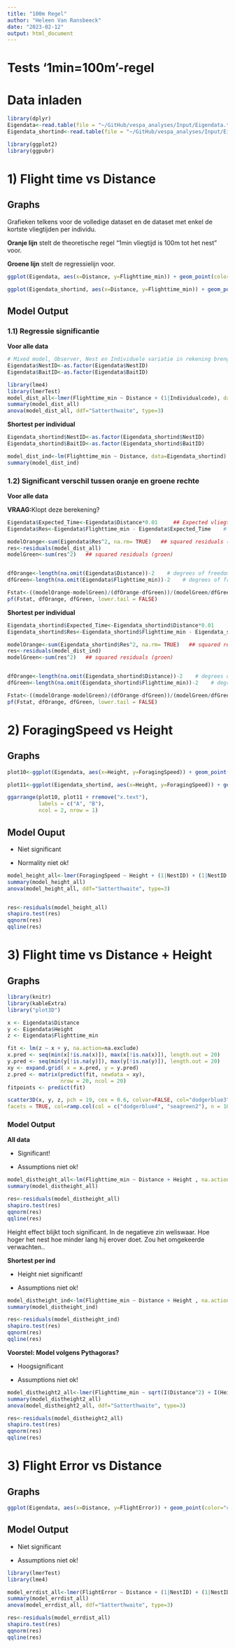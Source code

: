 ```yaml
---
title: "100m Regel"
author: "Heleen Van Ransbeeck"
date: "2023-02-12"
output: html_document
---
```


# Tests '1min=100m'-regel


# Data inladen

```r
library(dplyr)
Eigendata<-read.table(file = "~/GitHub/vespa_analyses/Input/Eigendata.txt", header=TRUE, sep="\t")
Eigendata_shortind<-read.table(file = "~/GitHub/vespa_analyses/Input/Eigendata_shortind.txt", header=TRUE, sep="\t")

library(ggplot2)
library(ggpubr)
```






# 1) Flight time vs Distance

## Graphs

Grafieken telkens voor de volledige dataset en de dataset met enkel de kortste vliegtijden per individu.

**Oranje lijn** stelt de theoretische regel "1min vliegtijd is 100m tot het
nest" voor.

**Groene lijn** stelt de regressielijn voor.

```r
ggplot(Eigendata, aes(x=Distance, y=Flighttime_min)) + geom_point(color="aquamarine3", size=2) + geom_abline(intercept=0, slope=0.01, color="darkorange2", linewidth=1.2) + geom_abline(intercept=2.232, slope=5.577e-03, color="darkcyan", linewidth=1.2)  +  ggtitle("Test rule of thumb | All data") + theme(plot.title = element_text(hjust = 0.5, size=17), axis.title=element_text(size=15), axis.text=element_text(size=13))  + xlim(0,2100)+ ylim(0,21) + scale_x_continuous(name="Distance (m)", limits=c(0, 1500, 500)) + scale_y_continuous(name="Flight time (min)", limits=c(0,20,5))

ggplot(Eigendata_shortind, aes(x=Distance, y=Flighttime_min)) + geom_point(color="aquamarine3", size=2) + geom_abline(intercept=0, slope=0.01, color="darkorange2", linewidth=1.2) + geom_abline(intercept=1.3534083, slope=0.0064593, color="darkcyan", linewidth=1.2)  +  ggtitle("Test rule of thumb | Shortest per individual") + theme(plot.title = element_text(hjust = 0.5, size=17), axis.title=element_text(size=15), axis.text=element_text(size=13))  + xlim(0,2100)+ ylim(0,21) + scale_x_continuous(name="Distance (m)", limits=c(0, 1500, 500)) + scale_y_continuous(name="Flight time (min)", limits=c(0,20,5))

```



## Model Output

### 1.1) Regressie significantie

**Voor alle data**

```r
# Mixed model, Observer, Nest en Individuele variatie in rekening brengen
Eigendata$NestID<-as.factor(Eigendata$NestID)
Eigendata$BaitID<-as.factor(Eigendata$BaitID)

library(lme4)
library(lmerTest)
model_dist_all<-lmer(Flighttime_min ~ Distance + (1|Individualcode), data=Eigendata)
summary(model_dist_all)
anova(model_dist_all, ddf="Satterthwaite", type=3)
```


**Shortest per individual**


```r
Eigendata_shortind$NestID<-as.factor(Eigendata_shortind$NestID)
Eigendata_shortind$BaitID<-as.factor(Eigendata_shortind$BaitID)

model_dist_ind<-lm(Flighttime_min ~ Distance, data=Eigendata_shortind)
summary(model_dist_ind)
```




### 1.2) Significant verschil tussen oranje en groene rechte

**Voor alle data**

**VRAAG:**Klopt deze berekening?

```r
Eigendata$Expected_Time<-Eigendata$Distance*0.01     ## Expected vliegtijd berekening (oranje)
Eigendata$Res<-Eigendata$Flighttime_min - Eigendata$Expected_Time    # Residuals berekening van oranje rechte

modelOrange<-sum(Eigendata$Res^2, na.rm= TRUE)   ## squared residuals (oranje)
res<-residuals(model_dist_all)
modelGreen<-sum(res^2)   ## squared residuals (groen)


dfOrange<-length(na.omit(Eigendata$Distance))-2    # degrees of freedom berekening (obs-interecept -slope)
dfGreen<-length(na.omit(Eigendata$Flighttime_min))-2    # degrees of freedom berekening (obs-int. -slope)

Fstat<-((modelOrange-modelGreen)/(dfOrange-dfGreen))/(modelGreen/dfGreen)    # F statistic
pf(Fstat, dfOrange, dfGreen, lower.tail = FALSE)
```


**Shortest per individual** 

```r
Eigendata_shortind$Expected_Time<-Eigendata_shortind$Distance*0.01     ## Expected vliegtijd berekening (oranje)
Eigendata_shortind$Res<-Eigendata_shortind$Flighttime_min - Eigendata_shortind$Expected_Time    # Residuals berekening van oranje rechte

modelOrange<-sum(Eigendata_shortind$Res^2, na.rm= TRUE)   ## squared residuals (oranje)
res<-residuals(model_dist_ind)
modelGreen<-sum(res^2)   ## squared residuals (groen)


dfOrange<-length(na.omit(Eigendata_shortind$Distance))-2    # degrees of freedom berekening (obs-interecept -slope)
dfGreen<-length(na.omit(Eigendata_shortind$Flighttime_min))-2    # degrees of freedom berekening (obs-int. -slope)

Fstat<-((modelOrange-modelGreen)/(dfOrange-dfGreen))/(modelGreen/dfGreen)    # F statistic
pf(Fstat, dfOrange, dfGreen, lower.tail = FALSE)
```






# 2) ForagingSpeed vs Height

## Graphs

```r
plot10<-ggplot(Eigendata, aes(x=Height, y=ForagingSpeed)) + geom_point(color="burlywood3") + geom_smooth(method="lm", formula =y ~ x, se=TRUE, fullrange=FALSE, level=0.95, color="chocolate4") + ggtitle("All data")+ theme(plot.title = element_text(hjust = 0.5, size=10))

plot11<-ggplot(Eigendata_shortind, aes(x=Height, y=ForagingSpeed)) + geom_point(color="burlywood3") + geom_smooth(method="lm", formula =y ~ x, se=TRUE, fullrange=FALSE, level=0.95, color="chocolate4") + ggtitle("Shortest per ind.") + theme(plot.title = element_text(hjust = 0.5, size=10))

ggarrange(plot10, plot11 + rremove("x.text"), 
          labels = c("A", "B"),
          ncol = 2, nrow = 1)

```

## Model Ouput

- Niet significant

- Normality niet ok!


```r
model_height_all<-lmer(ForagingSpeed ~ Height + (1|NestID) + (1|NestID:BaitID) + (1|Individualcode), na.action=na.omit, data=Eigendata)
summary(model_height_all)
anova(model_height_all, ddf="Satterthwaite", type=3)


res<-residuals(model_height_all)
shapiro.test(res)
qqnorm(res)
qqline(res)
```







# 3) Flight time vs Distance + Height

## Graphs

```r
library(knitr)
library(kableExtra)
library("plot3D")

x <- Eigendata$Distance
y <- Eigendata$Height
z <- Eigendata$Flighttime_min

fit <- lm(z ~ x + y, na.action=na.exclude)
x.pred <- seq(min(x[!is.na(x)]), max(x[!is.na(x)]), length.out = 20)
y.pred <- seq(min(y[!is.na(y)]), max(y[!is.na(y)]), length.out = 20)
xy <- expand.grid( x = x.pred, y = y.pred)
z.pred <- matrix(predict(fit, newdata = xy), 
                 nrow = 20, ncol = 20)
fitpoints <- predict(fit)

scatter3D(x, y, z, pch = 19, cex = 0.6, colvar=FALSE, col="dodgerblue3", theta = 40, phi = 15, bty="u", col.panel ="grey93", expand =0.4, col.grid = "white", xlab = "Distance", ylab = "Height", zlab = "Flight time", surf = list(x = x.pred, y = y.pred, z = z.pred,  
facets = TRUE, col=ramp.col(col = c("dodgerblue4", "seagreen2"), n = 100, alpha=0.8), fit = fitpoints, border="black"),main = "Flight time vs Distance + Height")
```

### Model Output

**All data**

 - Significant!
 
 - Assumptions niet ok!
 
```r
model_distheight_all<-lm(Flighttime_min ~ Distance + Height , na.action=na.exclude, data=Eigendata)
summary(model_distheight_all)

res<-residuals(model_distheight_all)
shapiro.test(res)
qqnorm(res)
qqline(res)
```

Height effect blijkt toch significant. In de negatieve zin weliswaar.
Hoe hoger het nest hoe minder lang hij erover doet. Zou het omgekeerde
verwachten..




**Shortest per ind**

 - Height niet significant!
 
 - Assumptions niet ok!
 
```r
model_distheight_ind<-lm(Flighttime_min ~ Distance + Height , na.action=na.exclude, data=Eigendata_shortind)
summary(model_distheight_ind)

res<-residuals(model_distheight_ind)
shapiro.test(res)
qqnorm(res)
qqline(res)
```







**Voorstel: Model volgens Pythagoras?** 

- Hoogsignificant

- Assumptions niet ok!

```r
model_distheight2_all<-lmer(Flighttime_min ~ sqrt(I(Distance^2) + I(Height^2)) + (1|NestID) + (1|NestID:BaitID) + (1|Individualcode), na.action=na.omit, data=Eigendata)
summary(model_distheight2_all)
anova(model_distheight2_all, ddf="Satterthwaite", type=3)

res<-residuals(model_distheight2_all)
shapiro.test(res)
qqnorm(res)
qqline(res)
```








# 3) Flight Error vs Distance

## Graphs

```r
ggplot(Eigendata, aes(x=Distance, y=FlightError)) + geom_point(color="cadetblue2") + geom_smooth(method="lm", formula =y ~ x, se=TRUE, fullrange=FALSE, level=0.95, color="cadetblue") + ggtitle("All data")+ theme(plot.title = element_text(hjust = 0.5, size=10))
```


## Model Output

- Niet significant

- Assumptions niet ok!

```r
library(lmerTest)
library(lme4)

model_errdist_all<-lmer(FlightError ~ Distance + (1|NestID) + (1|NestID:BaitID) + (1|Individualcode), na.action=na.omit, data=Eigendata)
summary(model_errdist_all)
anova(model_errdist_all, ddf="Satterthwaite", type=3)

res<-residuals(model_errdist_all)
shapiro.test(res)
qqnorm(res)
qqline(res)
```